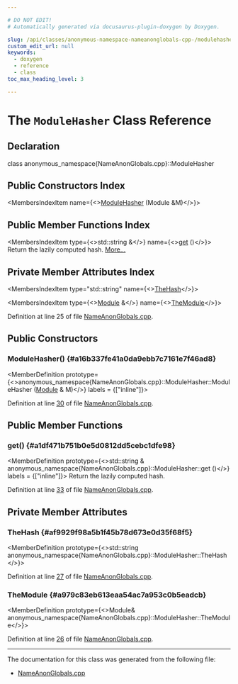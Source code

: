 ```yaml
---

# DO NOT EDIT!
# Automatically generated via docusaurus-plugin-doxygen by Doxygen.

slug: /api/classes/anonymous-namespace-nameanonglobals-cpp-/modulehasher
custom_edit_url: null
keywords:
  - doxygen
  - reference
  - class
toc_max_heading_level: 3

---
```





# The `ModuleHasher` Class Reference

<DoxygenPage pluginConfig={pluginConfig}>



## Declaration

<CodeBlock>class anonymous_namespace{NameAnonGlobals.cpp}::ModuleHasher</CodeBlock>

## Public Constructors Index

<MembersIndex>

<MembersIndexItem
  name={<><a href="#a16b337fe41a0da9ebb7c7161e7f46ad8">ModuleHasher</a> (Module &amp;M)</>}>
</MembersIndexItem>

</MembersIndex>

## Public Member Functions Index

<MembersIndex>

<MembersIndexItem
  type={<>std::string &amp;</>}
  name={<><a href="#a1df471b751b0e5d0812dd5cebc1dfe98">get</a> ()</>}>
Return the lazily computed hash. <a href="#a1df471b751b0e5d0812dd5cebc1dfe98">More...</a>
</MembersIndexItem>

</MembersIndex>

## Private Member Attributes Index

<MembersIndex>

<MembersIndexItem
  type="std::string"
  name={<><a href="#af9929f98a5b1f45b78d673e0d35f68f5">TheHash</a></>}>
</MembersIndexItem>

<MembersIndexItem
  type={<><a href="/docs/api/classes/llvm/module">Module</a> &amp;</>}
  name={<><a href="#a979c83eb613eaa54ac7a953c0b5eadcb">TheModule</a></>}>
</MembersIndexItem>

</MembersIndex>


Definition at line 25 of file <a href="/docs/api/files/lib/lib/transforms/lib/transforms/utils/nameanonglobals-cpp">NameAnonGlobals.cpp</a>.

<SectionDefinition>

## Public Constructors

### ModuleHasher() {#a16b337fe41a0da9ebb7c7161e7f46ad8}

<MemberDefinition
  prototype={<>anonymous&#95;namespace&#123;NameAnonGlobals.cpp&#125;::ModuleHasher::ModuleHasher (<a href="/docs/api/classes/llvm/module">Module</a> &amp; M)</>}
  labels = {["inline"]}>

Definition at line <a href="/docs/api/files/lib/lib/transforms/lib/transforms/utils/nameanonglobals-cpp/#l00030">30</a> of file <a href="/docs/api/files/lib/lib/transforms/lib/transforms/utils/nameanonglobals-cpp">NameAnonGlobals.cpp</a>.
</MemberDefinition>

</SectionDefinition>

<SectionDefinition>

## Public Member Functions

### get() {#a1df471b751b0e5d0812dd5cebc1dfe98}

<MemberDefinition
  prototype={<>std::string &amp; anonymous&#95;namespace&#123;NameAnonGlobals.cpp&#125;::ModuleHasher::get ()</>}
  labels = {["inline"]}>
Return the lazily computed hash.

Definition at line <a href="/docs/api/files/lib/lib/transforms/lib/transforms/utils/nameanonglobals-cpp/#l00033">33</a> of file <a href="/docs/api/files/lib/lib/transforms/lib/transforms/utils/nameanonglobals-cpp">NameAnonGlobals.cpp</a>.
</MemberDefinition>

</SectionDefinition>

<SectionDefinition>

## Private Member Attributes

### TheHash {#af9929f98a5b1f45b78d673e0d35f68f5}

<MemberDefinition
  prototype={<>std::string anonymous&#95;namespace&#123;NameAnonGlobals.cpp&#125;::ModuleHasher::TheHash</>}>

Definition at line <a href="/docs/api/files/lib/lib/transforms/lib/transforms/utils/nameanonglobals-cpp/#l00027">27</a> of file <a href="/docs/api/files/lib/lib/transforms/lib/transforms/utils/nameanonglobals-cpp">NameAnonGlobals.cpp</a>.
</MemberDefinition>

### TheModule {#a979c83eb613eaa54ac7a953c0b5eadcb}

<MemberDefinition
  prototype={<>Module&amp; anonymous&#95;namespace&#123;NameAnonGlobals.cpp&#125;::ModuleHasher::TheModule</>}>

Definition at line <a href="/docs/api/files/lib/lib/transforms/lib/transforms/utils/nameanonglobals-cpp/#l00026">26</a> of file <a href="/docs/api/files/lib/lib/transforms/lib/transforms/utils/nameanonglobals-cpp">NameAnonGlobals.cpp</a>.
</MemberDefinition>

</SectionDefinition>

<hr/>

The documentation for this class was generated from the following file:

<ul>
<li><a href="/docs/api/files/lib/lib/transforms/lib/transforms/utils/nameanonglobals-cpp">NameAnonGlobals.cpp</a></li>
</ul>

</DoxygenPage>
